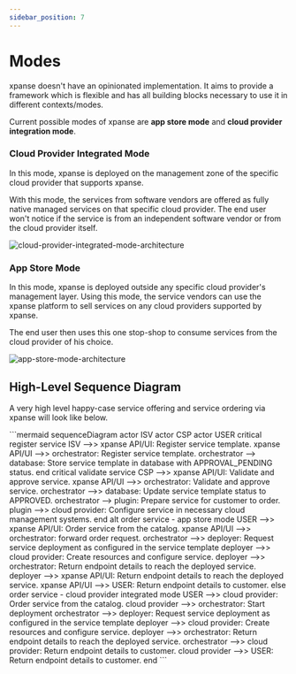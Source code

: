 ```yaml
---
sidebar_position: 7
---
```


# Modes

xpanse doesn't have an opinionated implementation. It aims to provide a framework which is flexible
and has all building blocks necessary to use it in different contexts/modes.

Current possible modes of xpanse are **app store mode** and **cloud provider integration mode**.

### Cloud Provider Integrated Mode

In this mode, xpanse is deployed on the management zone of the specific cloud provider that supports xpanse.

With this mode, the services from software vendors are offered as fully native managed services on that
specific cloud provider. The end user won't notice if the service is from an independent software vendor or from
the cloud provider itself.

![cloud-provider-integrated-mode-architecture](../static/img/cloud-provider-integrated-mode-architecture.excalidraw.png)

### App Store Mode

In this mode, xpanse is deployed outside any specific cloud provider's management layer.
Using this mode, the service vendors can use the xpanse platform to sell services on any cloud providers
supported by xpanse.

The end user then uses this one stop-shop to consume services from the cloud provider of his choice.

![app-store-mode-architecture](../static/img/app-store-mode-architecture.excalidraw.png)

## High-Level Sequence Diagram

A very high level happy-case service offering and service ordering via xpanse will look like below.

<div style={{width: '130%'}}>
<!-- prettier-ignore -->
```mermaid
    sequenceDiagram
    actor ISV
    actor CSP
    actor USER
    critical register service
        ISV -->> xpanse API/UI: Register service template.
        xpanse API/UI -->> orchestrator: Register service template.
        orchestrator --> database: Store service template in database with APPROVAL_PENDING status.
    end
    critical validate service
        CSP -->> xpanse API/UI: Validate and approve service.
        xpanse API/UI -->> orchestrator: Validate and approve service.
        orchestrator -->> database: Update service template status to APPROVED.
        orchestrator --> plugin: Prepare service for customer to order.
        plugin -->> cloud provider: Configure service in necessary cloud management systems.
    end
    alt order service - app store mode
        USER -->> xpanse API/UI: Order service from the catalog.
        xpanse API/UI -->> orchestrator: forward order request.
        orchestrator -->> deployer: Request service deployment as configured in the service template
        deployer -->> cloud provider: Create resources and configure service.
        deployer -->> orchestrator: Return endpoint details to reach the deployed service.
        deployer -->> xpanse API/UI: Return endpoint details to reach the deployed service.
        xpanse API/UI -->> USER: Return endpoint details to customer.
    else order service - cloud provider integrated mode
        USER -->> cloud provider: Order service from the catalog.
        cloud provider -->> orchestrator: Start deployment
        orchestrator -->> deployer: Request service deployment as configured in the service template
        deployer -->> cloud provider: Create resources and configure service.
        deployer -->> orchestrator: Return endpoint details to reach the deployed service.
        orchestrator -->> cloud provider: Return endpoint details to customer.
        cloud provider -->> USER: Return endpoint details to customer.
    end
    ```
</div>
